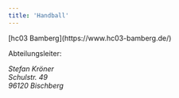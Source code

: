 ```yaml
---
title: 'Handball'
---
```


<Layout title={frontmatter.title}>
[hc03 Bamberg](https://www.hc03-bamberg.de/)

Abteilungsleiter:

<address>
Stefan Kröner<br />
Schulstr. 49<br />
96120 Bischberg
</address>
</Layout>
